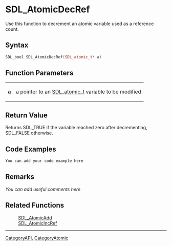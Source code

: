 
= SDL_AtomicDecRef =
Use this function to decrement an atomic variable used as a reference count.


== Syntax ==
<syntaxhighlight lang='c++'>
SDL_bool SDL_AtomicDecRef(SDL_atomic_t* a)
</syntaxhighlight>

== Function Parameters ==
{|
|'''a'''
|a pointer to an [[SDL_atomic_t]] variable to be modified
|}

== Return Value ==
Returns SDL_TRUE if the variable reached zero after decrementing, SDL_FALSE otherwise.

== Code Examples ==
<syntaxhighlight lang='c++'>
You can add your code example here
</syntaxhighlight>

== Remarks ==
''You can add useful comments here''

== Related Functions ==
:[[SDL_AtomicAdd]]
:[[SDL_AtomicIncRef]]

----
[[CategoryAPI]], [[CategoryAtomic]]
